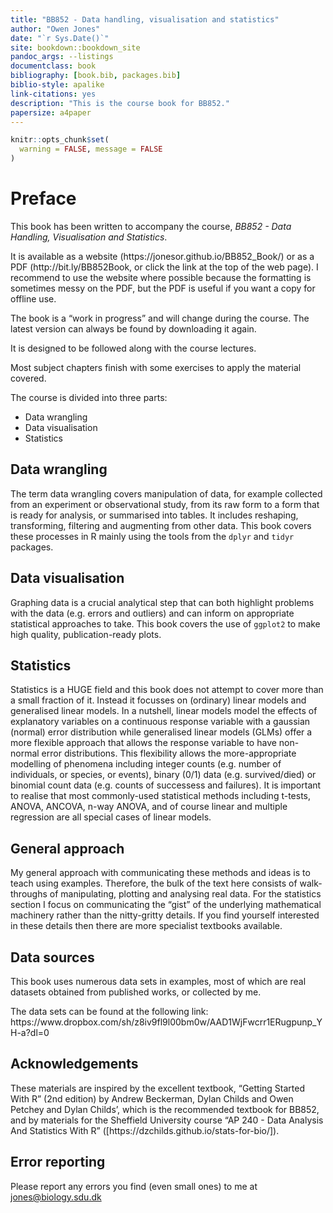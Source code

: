 ```yaml
--- 
title: "BB852 - Data handling, visualisation and statistics"
author: "Owen Jones"
date: "`r Sys.Date()`"
site: bookdown::bookdown_site
pandoc_args: --listings
documentclass: book
bibliography: [book.bib, packages.bib]
biblio-style: apalike
link-citations: yes
description: "This is the course book for BB852."
papersize: a4paper
---
```


```r
knitr::opts_chunk$set(
  warning = FALSE, message = FALSE
)
```

# Preface

This book has been written to accompany the course, *BB852 - Data Handling, Visualisation and Statistics*.

It is available as a website (https://jonesor.github.io/BB852_Book/) or as a PDF (http://bit.ly/BB852Book, or click the link at the top of the web page). I recommend to use the website where possible because the formatting is sometimes messy on the PDF, but the PDF is useful if you want a copy for offline use.

The book is a "work in progress" and will change during the course. The latest version can always be found by downloading it again.

It is designed to be followed along with the course lectures. 

Most subject chapters finish with some exercises to apply the material covered.

The course is divided into three parts:

* Data wrangling
* Data visualisation
* Statistics

## Data wrangling

The term data wrangling covers manipulation of data, for example collected from an experiment or observational study, from its raw form to a form that is ready for analysis, or summarised into tables. It includes reshaping, transforming, filtering and augmenting from other data. This book covers these processes in R mainly using the tools from the `dplyr` and `tidyr` packages.

## Data visualisation

Graphing data is a crucial analytical step that can both highlight problems with the data (e.g. errors and outliers) and can inform on appropriate statistical approaches to take. This book covers the use of `ggplot2` to make high quality, publication-ready plots.

## Statistics

Statistics is a HUGE field and this book does not attempt to cover more than a small fraction of it. Instead it focusses on (ordinary) linear models and generalised linear models. In a nutshell, linear models model the effects of explanatory variables on a continuous response variable with a gaussian (normal) error distribution while generalised linear models (GLMs) offer a more flexible approach that allows the response variable to have non-normal error distributions. This flexibility allows the more-appropriate modelling of phenomena including integer counts (e.g. number of individuals, or species, or events), binary (0/1) data (e.g. survived/died) or binomial count data (e.g. counts of successess and failures). It is important to realise that most commonly-used statistical methods including t-tests, ANOVA, ANCOVA, n-way ANOVA, and of course linear and multiple regression are all special cases of linear models. 


## General approach

My general approach with communicating these methods and ideas is to teach using examples. Therefore, the bulk of the text here consists of walk-throughs of manipulating, plotting and analysing real data. For the statistics section I focus on communicating the "gist" of the underlying mathematical machinery rather than the nitty-gritty details. If you find yourself interested in these details then there are more specialist textbooks available. 

## Data sources

This book uses numerous data sets in examples, most of which are real datasets obtained from published works, or collected by me.

The data sets can be found at the following link:
https://www.dropbox.com/sh/z8iv9fl9l00bm0w/AAD1WjFwcrr1ERugpunp_YH-a?dl=0

## Acknowledgements

These materials are inspired by the excellent textbook, "Getting Started With R" (2nd edition) by Andrew Beckerman, Dylan Childs and Owen Petchey and Dylan Childs', which is the recommended textbook for BB852, and by materials for the Sheffield University course "AP 240 - Data Analysis And Statistics With R" ([https://dzchilds.github.io/stats-for-bio/]).

## Error reporting

Please report any errors you find (even small ones) to me at [jones@biology.sdu.dk](mailto:jones@biology.sdu.dk)
